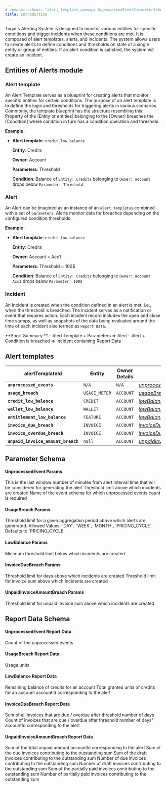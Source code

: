 ```yaml
---
# openapi-schema: "alert_template_openapi UnprocessedEventParameterSchema"
title: Introduction
---
```


Togai's Alerting System is designed to monitor various entities for specific conditions and trigger incidents when these conditions are met. It is composed of alert templates, alerts, and incidents. The system allows users to create alerts to define conditions and thresholds on state of a single entity or group of entities. If an alert condition is satisfied, the system will create an incident.

## Entities of Alerts module

### Alert template
An Alert Template serves as a blueprint for creating alerts that monitor specific entities for certain conditions. The purpose of an alert template is to define the logic and thresholds for triggering alerts in various scenarios. Commonly, the template blueprint has the structure resembling this: Property of the [Entity or entities] belonging to the [Owner] breaches the [Condition] where condition in turn has a condition operation and threshold. 

**Example:**
- **Alert template**: `credit_low_balance`
  
  **Entity**: Credits
  
  **Owner**: Account

  **Parameters**: Threshold
  
  **Condition**: Balance of `Entity: Credits` belonging to `Owner: Account` drops below  `Parameter: Threshold`

### Alert
An Alert can be imagined as an instance of an `alert templates` combined with a set of `parameters`. Alerts monitor data for breaches depending on the configured condition thresholds.

**Example:**

- **Alert template**: `credit_low_balance`
  
  **Entity**: Credits
  
  **Owner**: Account = Acc1

  **Parameters**: Threshold = 100$
  
  **Condition**: Balance of `Entity: Credits` belonging to `Owner: Account Acc1` drops below  `Parameter: 100$`

### Incident

An Incident is created when the condition defined in an alert is met, i.e., when the threshold is breached. The incident serves as a notification or event that requires action. Each incident record includes the open and close time stamps, as well as snapshots of the data being evaluated around the time of each incident also termed as `Report Data`.

<Tip>
**Short Summary:**
- Alert Template + Parameters => Alert
- Alert + Condition is breached => Incident containing Report Data
</Tip>



## Alert templates
|alertTemplateId|Entity|Owner Details|Parameters|Report Data|Auto Resolvable|
|---|---|---|---|---|---|
|**`unprocessed_events`**|`N/A`|`N/A`|[*unprocessedEventParams*](#unprocessedevent-params)|[*unprocessedEventReportData*](#unprocessedevent-report-data)|`FALSE`|
|**`usage_breach`**|`USAGE_METER`|`ACCOUNT`|[*usageBreachParams*](#usagebreach-params)|[*usageBreachReportData*](#usagebreach-report-data)|`FALSE`|
|**`credit_low_balance`**|`CREDIT`|`ACCOUNT`|[*lowBalanceParams*](#lowbalance-params)|[*lowBalanceReportData*](#lowbalance-report-data)|`TRUE`|
|**`wallet_low_balance`**|`WALLET`|`ACCOUNT`|[*lowBalanceParams*](#lowbalance-params)|[*lowBalanceReportData*](#lowbalance-report-data)|`TRUE`|
|**`entitlement_low_balance`**|`FEATURE`|`ACCOUNT`|[*lowBalanceParams*](#lowbalance-params)|[*lowBalanceReportData*](#lowbalance-report-data)|`TRUE`|
|**`invoice_due_breach`**|`INVOICE`|`ACCOUNT`|[*invoiceDueBreachParams*](#invoiceduebreach-params)|[*invoiceDueBreachReportData*](#invoiceduebreach-report-data)|`FALSE`|
|**`invoice_overdue_breach`**|`INVOICE`|`ACCOUNT`|[*invoiceDueBreachParams*](#invoiceduebreach-params)|[*invoiceDueBreachReportData*](#invoiceduebreach-report-data)|`FALSE`|
|**`unpaid_invoice_amount_breach`**|`null`|`ACCOUNT`|[*unpaidInvoiceAmtBreachParams*](#unpaidinvoiceamountbreach-params)|[*unpaidInvoiceAmtBreachReportData*](#unpaidinvoiceamountbreach-report-data)|`TRUE`|

## Parameter Schema

#### UnprocessedEvent Params
<Expandable defaultOpen>
  <ParamField body="window" type="integer" >
  This is the last window number of minutes from alert interval time that will be considered for generating the alert
  </ParamField>
  <ParamField body="threshold" type="integer" required>
  Threshold limit above which incidents are created
  </ParamField>
  <ParamField body="schemaName" type="integer">
  Name of the event schema for which unprocessed events count is required
  </ParamField>
</Expandable>


#### UsageBreach Params
<Expandable defaultOpen>
  <ParamField body="threshold" type="integer" required>
  Threshold limit for a given aggregation period above which alerts are generated.
  </ParamField>
  <ParamField body="aggregation" type="enum" >
  Allowed Values: `DAY`, `WEEK`, `MONTH`, `PRICING_CYCLE`. Defaults to `PRICING_CYCLE`
  </ParamField>
</Expandable>


#### LowBalance Params
<Expandable defaultOpen>
  <ParamField body="minThreshold" type="integer" required>
    Minimum threshold limit below which incidents are created
  </ParamField>
</Expandable>

#### InvoiceDueBreach Params
<Expandable defaultOpen>
  <ParamField body="thresholdDays" type="integer" required>
    Threshold limit for days above which incidents are created
  </ParamField>
  <ParamField body="thresholdSum" type="integer">
    Threshold limit for invoice sum above which incidents are created
  </ParamField>
</Expandable>

#### UnpaidInvoiceAmountBreach Params
<Expandable defaultOpen>
  <ParamField body="thresholdSum" type="integer" required>
    Threshold limit for unpaid invoice sum above which incidents are created
  </ParamField>
</Expandable>

## Report Data Schema

#### UnprocessedEvent Report Data
<Expandable defaultOpen>
  <ParamField body="count" type="integer" required>
    Count of the unprocessed events
  </ParamField>
</Expandable>

#### UsageBreach Report Data
<Expandable defaultOpen>
  <ParamField body="usage" type="integer" required>
     Usage units
  </ParamField>
</Expandable>

#### LowBalance Report Data
<Expandable defaultOpen>
  <ParamField body="balance" type="integer" required>
    Remaining balance of credits for an account
  </ParamField>
  <ParamField body="totalGrantedUnits" type="integer">
    Total granted units of credits for an account
  </ParamField>
  <ParamField body="accountId" type="string">
    accountId corresponding to the alert
  </ParamField>
</Expandable>

#### InvoiceDueBreach Report Data
<Expandable defaultOpen>
  <ParamField body="count" type="integer" required>
    Sum of all invoices that are due / overdue after threshold number of days
  </ParamField>
  <ParamField body="sum" type="integer">
    Count of invoices that are due / overdue after threshold number of days"
  </ParamField>
  <ParamField body="accountId" type="string">
    accountId corresponding to the alert
  </ParamField>
</Expandable>

#### UnpaidInvoiceAmountBreach Report Data
<Expandable defaultOpen>
  <ParamField body="sum" type="number" required>
    Sum of the total unpaid amount
  </ParamField>
  <ParamField body="accountId" type="string" required>
    accountId corresponding to the alert
  </ParamField>
  <ParamField body="sumOfDueInvoices" type="number" required>
    Sum of the due invoices contributing to the outstanding sum
  </ParamField>
  <ParamField body="sumOfDraftInvoices" type="number" required>
    Sum of the draft invoices contributing to the outstanding sum
  </ParamField>
  <ParamField body="numberOfDueInvoices" type="integer" required>
    Number of due invoices contributing to the outstanding sum
  </ParamField>
  <ParamField body="numberOfDraftInvoices" type="integer" required>
    Number of draft invoices contributing to the outstanding sum
  </ParamField>
  <ParamField body="sumOfPartiallyPaidInvoices" type="number" required>
    Sum of the partially paid invoices contributing to the outstanding sum
  </ParamField>
  <ParamField body="numberOfPartiallyPaidInvoices" type="integer" required>
    Number of partially paid invoices contributing to the outstanding sum
  </ParamField>
</Expandable>